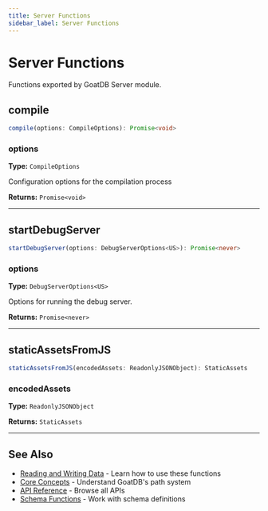 ```yaml
---
title: Server Functions
sidebar_label: Server Functions
---
```



# Server Functions

Functions exported by GoatDB Server module.

## compile

<Tabs>
  <TabItem value="signature" label="Signature" default>

```typescript
compile(options: CompileOptions): Promise<void>
```

  </TabItem>
  <TabItem value="params" label="Parameters">

### options

**Type:** `CompileOptions`

Configuration options for the compilation process

  </TabItem>
</Tabs>

**Returns:** `Promise<void>`

---

## startDebugServer

<Tabs>
  <TabItem value="signature" label="Signature" default>

```typescript
startDebugServer(options: DebugServerOptions<US>): Promise<never>
```

  </TabItem>
  <TabItem value="params" label="Parameters">

### options

**Type:** `DebugServerOptions<US>`

Options for running the debug server.

  </TabItem>
</Tabs>

**Returns:** `Promise<never>`

---

## staticAssetsFromJS

<Tabs>
  <TabItem value="signature" label="Signature" default>

```typescript
staticAssetsFromJS(encodedAssets: ReadonlyJSONObject): StaticAssets
```

  </TabItem>
  <TabItem value="params" label="Parameters">

### encodedAssets

**Type:** `ReadonlyJSONObject`

  </TabItem>
</Tabs>

**Returns:** `StaticAssets`

---


## See Also

- [Reading and Writing Data](/reading-and-writing-data) - Learn how to use these functions  
- [Core Concepts](/concepts) - Understand GoatDB's path system
- [API Reference](/api) - Browse all APIs
- [Schema Functions](#schemagetfields) - Work with schema definitions
